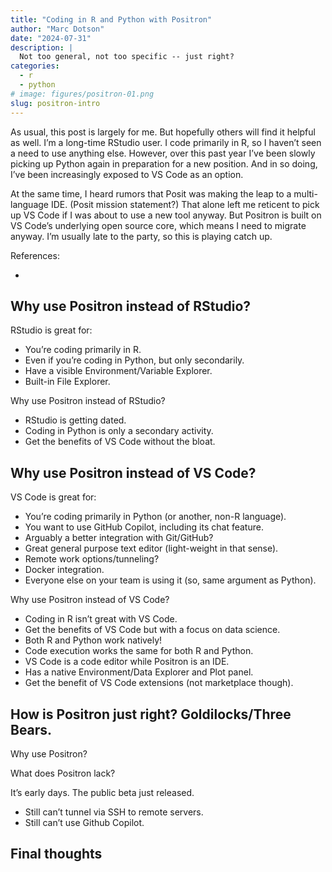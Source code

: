 ```yaml
---
title: "Coding in R and Python with Positron"
author: "Marc Dotson"
date: "2024-07-31"
description: |
  Not too general, not too specific -- just right?
categories:
  - r
  - python
# image: figures/positron-01.png
slug: positron-intro
---
```


As usual, this post is largely for me. But hopefully others will find it helpful as well. I'm a long-time RStudio user. I code primarily in R, so I haven't seen a need to use anything else. However, over this past year I've been slowly picking up Python again in preparation for a new position. And in so doing, I've been increasingly exposed to VS Code as an option.

At the same time, I heard rumors that Posit was making the leap to a multi-language IDE. (Posit mission statement?) That alone left me reticent to pick up VS Code if I was about to use a new tool anyway. But Positron is built on VS Code's underlying open source core, which means I need to migrate anyway. I'm usually late to the party, so this is playing catch up.

References:

- 

## Why use Positron instead of RStudio?

RStudio is great for:

- You're coding primarily in R.
- Even if you're coding in Python, but only secondarily.
- Have a visible Environment/Variable Explorer.
- Built-in File Explorer.

Why use Positron instead of RStudio?

- RStudio is getting dated.
- Coding in Python is only a secondary activity.
- Get the benefits of VS Code without the bloat.

## Why use Positron instead of VS Code?

VS Code is great for:

- You're coding primarily in Python (or another, non-R language).
- You want to use GitHub Copilot, including its chat feature.
- Arguably a better integration with Git/GitHub?
- Great general purpose text editor (light-weight in that sense).
- Remote work options/tunneling?
- Docker integration.
- Everyone else on your team is using it (so, same argument as Python).

Why use Positron instead of VS Code?

- Coding in R isn't great with VS Code.
- Get the benefits of VS Code but with a focus on data science.
- Both R and Python work natively!
- Code execution works the same for both R and Python.
- VS Code is a code editor while Positron is an IDE.
- Has a native Environment/Data Explorer and Plot panel.
- Get the benefit of VS Code extensions (not marketplace though).

## How is Positron just right? Goldilocks/Three Bears.

Why use Positron?



What does Positron lack?

It's early days. The public beta just released.

- Still can’t tunnel via SSH to remote servers.
- Still can’t use Github Copilot.

## Final thoughts



